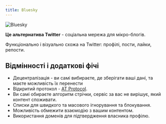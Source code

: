 ```yaml
---
title: Bluesky
---
```


![Bluesky](/images/bluesky_media_kit_banner_1.png)

**Це альтернатива Twitter** - соціальна мережа для мікро-блогів.

Функціонально і візуально схожа на Twitter: профілі, пости, лайки, репости.

## Відмінності і додаткові фічі

- Децентралізація - ви самі вибираєте, де зберігати ваші дані, та маєте можливість їх перенести
- Відкритий протокол - [AT Protocol](./atproto).
- Ви самі обираєте алгоритм стрічки, сервіс за вас не вирішує, який контент споживати.
- Списки для швидкого та масового ігнорування та блокування.
- Можливість обмежити взаємодію з вашим контентом.
- Використання доменів для підтвердження власника профілю.

